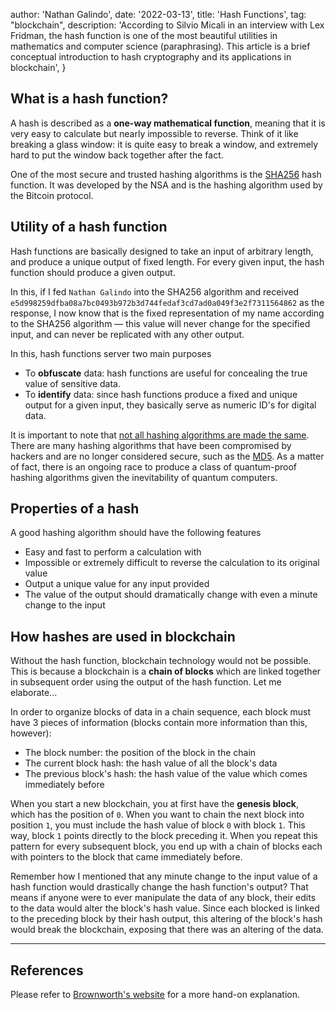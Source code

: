 
  author: 'Nathan Galindo',
  date: '2022-03-13',
  title: 'Hash Functions',
  tag: "blockchain",
  description:
    'According to Silvio Micali in an interview with Lex Fridman, the hash function is one of the most beautiful utilities in mathematics and computer science (paraphrasing). This article is a brief conceptual introduction to hash cryptography and its applications in blockchain',
}


## What is a hash function?
A hash is described as a **one-way mathematical function**, meaning that it is very easy to calculate but nearly impossible to reverse. Think of it like breaking a glass window: it is quite easy to break a window, and extremely hard to put the window back together after the fact. 

One of the most secure and trusted hashing algorithms is the [SHA256](https://emn178.github.io/online-tools/sha256.html) hash function. It was developed by the NSA and is the hashing algorithm used by the Bitcoin protocol.


## Utility of a hash function
Hash functions are basically designed to take an input of arbitrary length, and produce a unique output of fixed length. For every given input, the hash function should produce a given output. 

In this, if I fed `Nathan Galindo` into the SHA256 algorithm and received  `e5d998259dfba08a7bc0493b972b3d744fedaf3cd7ad0a049f3e2f7311564862` as the response, I now know that is the fixed representation of my name according to the SHA256 algorithm — this value will never change for the specified input, and can never be replicated with any other output.

In this, hash functions server two main purposes
- To **obfuscate** data: hash functions are useful for concealing the true value of sensitive data. 
- To **identify** data: since hash functions produce a fixed and unique output for a given input, they basically serve as numeric ID's for digital data.

It is important to note that <u>not all hashing algorithms are made the same</u>. There are many hashing algorithms that have been compromised by hackers and are no longer considered secure, such as the [MD5](https://en.wikipedia.org/wiki/MD5#:~:text=On%2031%20December%202008%2C%20the,the%20Flame%20malware%20in%202012.). As a matter of fact, there is an ongoing race to produce a class of quantum-proof hashing algorithms given the inevitability of quantum computers.


## Properties of a hash
A good hashing algorithm should have the following features
- Easy and fast to perform a calculation with
- Impossible or extremely difficult to reverse the calculation to its original value
- Output a unique value for any input provided
- The value of the output should dramatically change with even a minute change to the input


## How hashes are used in blockchain
Without the hash function, blockchain technology would not be possible. This is because a blockchain is a **chain of blocks** which are linked together in subsequent order using the output of the hash function. Let me elaborate...

In order to organize blocks of data in a chain sequence, each block must have 3 pieces of information (blocks contain more information than this, however):
- The block number: the position of the block in the chain
- The current block hash: the hash value of all the block's data
- The previous block's hash: the hash value of the value which comes immediately before 

When you start a new blockchain, you at first have the **genesis block**, which has the position of `0`. When you want to chain the next block into position `1`, you must include the hash value of block `0` with block `1`. This way, block `1` points directly to the block preceding it. When you repeat this pattern for every subsequent block, you end up with a chain of blocks each with pointers to the block that came immediately before.

Remember how I mentioned that any minute change to the input value of a hash function would drastically change the hash function's output? That means if anyone were to ever manipulate the data of any block, their edits to the data would alter the block's hash value. Since each blocked is linked to the preceding block by their hash output, this altering of the block's hash would break the blockchain, exposing that there was an altering of the data. 

---
## References

Please refer to [Brownworth's website](https://andersbrownworth.com/blockchain/hash) for a more hand-on explanation.
